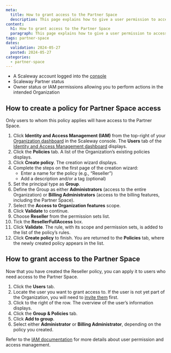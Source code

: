```yaml
---
meta:
  title: How to grant access to the Partner Space
  description: This page explains how to give a user permission to access the Partner Space.
content:
  h1: How to grant access to the Partner Space
  paragraph: This page explains how to give a user permission to access the Partner Space.
tags: partner-space 
dates:
  validation: 2024-05-27
  posted: 2024-05-27
categories:
  - partner-space
---
```


<Macro id="requirements" />

- A Scaleway account logged into the [console](https://console.scaleway.com)
- Scaleway Partner status
- Owner status or IAM permissions allowing you to perform actions in the intended Organization

## How to create a policy for Partner Space access

Only users to whom this policy applies will have access to the Partner Space. 

1. Click **Identity and Access Management (IAM)** from the top-right of your [Organization dashboard](https://console.scaleway.com/organization) in the Scaleway console. The **Users** tab of the [Identity and Access Management dashboard](https://console.scaleway.com/iam/users) displays.
2. Click the **Policies** tab. A list of the Organization’s existing policies displays.
3. Click **Create policy**. The creation wizard displays.
4. Complete the steps on the first page of the creation wizard:
    - Enter a name for the policy (e.g., “Reseller”)
    - Add a description and/or a tag (optional)
5. Set the principal type as **Group**. 
6. Define the Group as either **Administrators** (access to the entire Organization) or **Billing Administrators** (access to the billing features, including the Partner Space). 
7. Select the **Access to Organization features** scope.
8. Click **Validate** to continue. 
9. Choose **Reseller** from the permission sets list. 
10. Tick the **ResellerFullAccess** box.
11. Click **Validate**. The rule, with its scope and permission sets, is added to the list of the policy’s rules.
12. Click **Create policy** to finish. You are returned to the **Policies** tab, where the newly created policy appears in the list.

## How to grant access to the Partner Space
Now that you have created the Reseller policy, you can apply it to users who need access to the Partner Space. 

1. Click the **Users** tab. 
2. Locate the user you want to grant access to. If the user is not yet part of the Organization, you will need to [invite them](/identity-and-access-management/iam/how-to/invite-user-to-orga/) first. 
3. Click <Icon name="more" /> to the right of the row. The overview of the user’s information displays.
4. Click the **Group & Policies** tab. 
5. Click **Add to group**. 
6. Select either **Administrator** or **Billing Administrator**, depending on the policy you created.

Refer to the [IAM documentation](/identity-and-access-management/iam/) for more details about user permission and access management. 